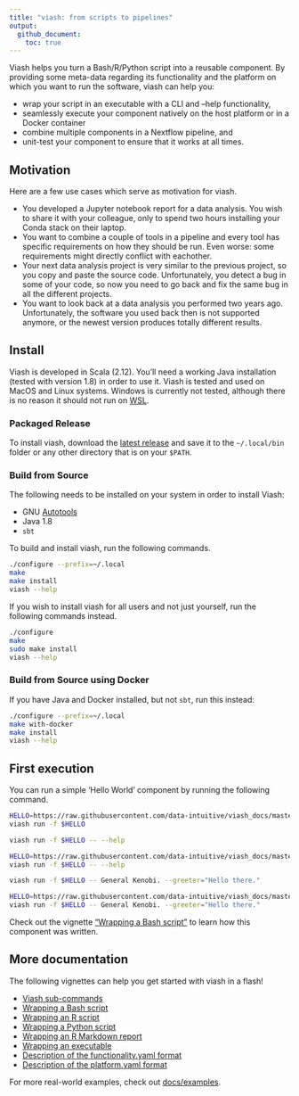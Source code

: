 ```yaml
---
title: "viash: from scripts to pipelines"
output: 
  github_document:
    toc: true
---
```


Viash helps you turn a Bash/R/Python script into a reusable component. 
By providing some meta-data regarding its functionality and
the platform on which you want to run the software, viash can help you:

* wrap your script in an executable with a CLI and --help functionality,
* seamlessly execute your component natively on the host platform or in a Docker container
* combine multiple components in a Nextflow pipeline, and
* unit-test your component to ensure that it works at all times.

## Motivation

Here are a few use cases which serve as motivation for viash.

* You developed a Jupyter notebook report for a data analysis. You wish to share it with your colleague, only to spend two hours installing your Conda stack on their laptop.
* You want to combine a couple of tools in a pipeline and every tool has specific requirements on how they should be run. Even worse: some requirements might directly conflict with eachother.
* Your next data analysis project is very similar to the previous project, so you copy and paste the source code. Unfortunately, you detect a bug in some of your code, so now you need to go back and fix the same bug in all the different projects.
* You want to look back at a data analysis you performed two years ago. Unfortunately, the software you used back then is not supported anymore, or the newest version produces totally different results.

## Install
Viash is developed in Scala (2.12). You'll need a working Java installation (tested with version 1.8) in order to use it. Viash is tested and used on MacOS and Linux systems. Windows is currently not tested, although there is no reason it should not run on [WSL](https://docs.microsoft.com/en-us/windows/wsl/install-win10).

### Packaged Release

To install viash, download the [latest release](https://github.com/data-intuitive/Viash/releases) and save it to the `~/.local/bin` folder or any other directory that is on your `$PATH`.

### Build from Source

The following needs to be installed on your system in order to install Viash:

- GNU [Autotools](https://www.gnu.org/software/automake/manual/html_node/Autotools-Introduction.html#Autotools-Introduction)
- Java 1.8
- `sbt`

To build and install viash, run the following commands.
```bash
./configure --prefix=~/.local
make
make install
viash --help
```

If you wish to install viash for all users and not just yourself, run the following commands instead.
```bash
./configure
make
sudo make install
viash --help
```

### Build from Source using Docker

If you have Java and Docker installed, but not `sbt`, run this instead:

```bash
./configure --prefix=~/.local
make with-docker
make install
viash --help
```

## First execution

You can run a simple 'Hello World' component by running the following command.

```bash
HELLO=https://raw.githubusercontent.com/data-intuitive/viash_docs/master/docs/examples/hello_world/functionality.yaml
viash run -f $HELLO
```
```bash
viash run -f $HELLO -- --help
```
```bash
HELLO=https://raw.githubusercontent.com/data-intuitive/viash_docs/master/docs/examples/hello_world/functionality.yaml
viash run -f $HELLO -- --help
```
```bash
viash run -f $HELLO -- General Kenobi. --greeter="Hello there."
```
```bash
HELLO=https://raw.githubusercontent.com/data-intuitive/viash_docs/master/docs/examples/hello_world/functionality.yaml
viash run -f $HELLO -- General Kenobi. --greeter="Hello there."
```

Check out the vignette ["Wrapping a Bash script"](docs/wrapping_a_bash_script.md) to learn how this component was written.

## More documentation
The following vignettes can help you get started with viash in a flash!

* [Viash sub-commands](docs/viash_commands.md)
* [Wrapping a Bash script](docs/wrapping_a_bash_script.md)
* [Wrapping an R script](docs/wrapping_an_r_script.md)
* [Wrapping a Python script](docs/wrapping_a_python_script.md)
* [Wrapping an R Markdown report](docs/wrapping_an_rmarkdown_report.md)
* [Wrapping an executable](docs/wrapping_an_executable.md)
* [Description of the functionality.yaml format](docs/functionality.md)
* [Description of the platform.yaml format](docs/platform.md)

For more real-world examples, check out [docs/examples](docs/examples).
